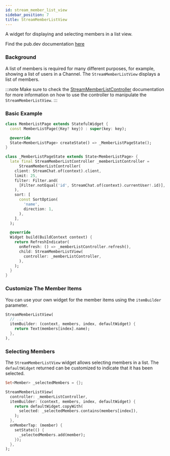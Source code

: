 ```yaml
---
id: stream_member_list_view
sidebar_position: 7
title: StreamMemberListView
---
```


A widget for displaying and selecting members in a list view.

Find the pub.dev documentation [here](https://pub.dev/documentation/stream_chat_flutter/latest/stream_chat_flutter/StreamMemberListView-class.html)

### Background

A list of members is required for many different purposes, for example, showing a list of users in a Channel. The `StreamMemberListView` displays a list of members.

:::note
Make sure to check the [StreamMemberListController](./stream_member_list_controller.mdx) documentation for more information on how to use the controller to manipulate the `StreamMemberListView`.
:::

### Basic Example

```dart
class MemberListPage extends StatefulWidget {
  const MemberListPage({Key? key}) : super(key: key);

  @override
  State<MemberListPage> createState() => _MemberListPageState();
}

class _MemberListPageState extends State<MemberListPage> {
  late final StreamMemberListController _memberListController =
      StreamMemberListController(
    client: StreamChat.of(context).client,
    limit: 25,
    filter: Filter.and(
      [Filter.notEqual('id', StreamChat.of(context).currentUser!.id)],
    ),
    sort: [
      const SortOption(
        'name',
        direction: 1,
      ),
    ],
  );

  @override
  Widget build(BuildContext context) {
    return RefreshIndicator(
      onRefresh: () => _memberListController.refresh(),
      child: StreamMemberListView(
        controller: _memberListController,
      ),
    );
  }
}
```

### Customize The Member Items

You can use your own widget for the member items using the `itemBuilder` parameter.

```dart
StreamMemberListView(
  // ...
  itemBuilder: (context, members, index, defaultWidget) {
    return Text(members[index].name);
  },
),
```

### Selecting Members

The `StreamMemberListView` widget allows selecting members in a list. The `defaultWidget` returned can be customized to indicate that it has been selected.

```dart
Set<Member> _selectedMembers = {};

StreamMemberListView(
  controller: _memberListController,
  itemBuilder: (context, members, index, defaultWidget) {
    return defaultWidget.copyWith(
      selected: _selectedMembers.contains(members[index]),
    );
  },
  onMemberTap: (member) {
    setState(() {
      _selectedMembers.add(member);
    });
  },
);
```
